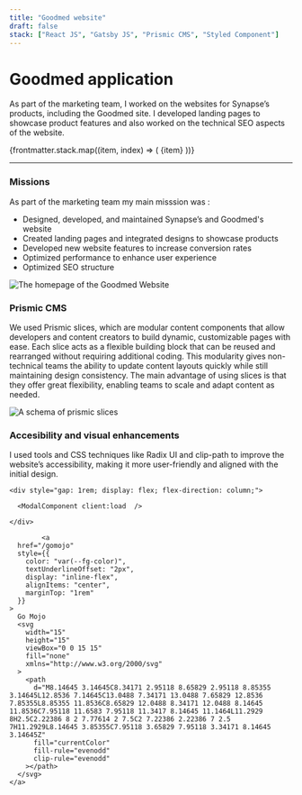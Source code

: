 ```yaml
---
title: "Goodmed website"
draft: false
stack: ["React JS", "Gatsby JS", "Prismic CMS", "Styled Component"]
---
```




# Goodmed application

<p class="intro">
  As part of the marketing team, I worked on the websites for Synapse’s products, including the Goodmed site. I developed landing pages to showcase product features and also worked on the technical SEO aspects of the website.

</p>

<div class="tag-container">
  {frontmatter.stack.map((item, index) => (
    <span class="tag" key={index}>
      {item}
    </span>
  ))}
</div>

<hr />

<div class="container">
  <section>
    <h3>Missions</h3>
    <p>
    As part of the marketing team my main misssion was :
    <ul class="list-style-active">
      <li>Designed, developed, and maintained Synapse’s and Goodmed's website</li>
      <li>Created landing pages and integrated designs to showcase products</li>
      <li>Developed new website features to increase conversion rates</li>
      <li>Optimized performance to enhance user experience</li>
      <li>Optimized SEO structure</li>
    </ul>
    </p>
    <Card caption="The homepage of the Goodmed Website">
        <div class="card-wrapper">
            <Image
                src={goodmedWebsite}
                class="img-shadow"
                alt="The homepage of the Goodmed Website"
            />
      </div>
    </Card>
  </section>
  <section>
    <h3>Prismic CMS</h3>
    <p>
      We used Prismic slices, which are modular content components that allow developers and content creators to build dynamic, customizable pages with ease.
      Each slice acts as a flexible building block that can be reused and rearranged without requiring additional coding. This modularity gives non-technical teams the ability to update content layouts quickly while still maintaining design consistency.
      The main advantage of using slices is that they offer great flexibility, enabling teams to scale and adapt content as needed. 
    </p>
    <Card caption="A schema of prismic slices">
      <div class="card-wrapper">
        <Image
          src={prismicSlice}
          class="img-shadow"
          alt="A schema of prismic slices"
        />
      </div>
    </Card>

  </section>

  <section>
    <h3>Accesibility and visual enhancements</h3>
    <p>I used tools and CSS techniques like Radix UI and clip-path to improve the website’s accessibility, making it more user-friendly and aligned with the initial design.</p>
    <p>
    </p>

    <div style="gap: 1rem; display: flex; flex-direction: column;">

      <ModalComponent client:load  />

    </div>

            <a
      href="/gomojo"
      style={{
        color: "var(--fg-color)",
        textUnderlineOffset: "2px",
        display: "inline-flex",
        alignItems: "center",
        marginTop: "1rem"
      }}
    >
      Go Mojo
      <svg
        width="15"
        height="15"
        viewBox="0 0 15 15"
        fill="none"
        xmlns="http://www.w3.org/2000/svg"
      >
        <path
          d="M8.14645 3.14645C8.34171 2.95118 8.65829 2.95118 8.85355 3.14645L12.8536 7.14645C13.0488 7.34171 13.0488 7.65829 12.8536 7.85355L8.85355 11.8536C8.65829 12.0488 8.34171 12.0488 8.14645 11.8536C7.95118 11.6583 7.95118 11.3417 8.14645 11.1464L11.2929 8H2.5C2.22386 8 2 7.77614 2 7.5C2 7.22386 2.22386 7 2.5 7H11.2929L8.14645 3.85355C7.95118 3.65829 7.95118 3.34171 8.14645 3.14645Z"
          fill="currentColor"
          fill-rule="evenodd"
          clip-rule="evenodd"
        ></path>
      </svg>
    </a>

  </section>
</div>
